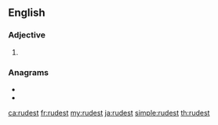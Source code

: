 ==English==

===Adjective===
{{head|en|adjective superlative form}}

# {{en-superlative of|rude}}

===Anagrams===
* {{l|en|duster}}
* {{l|en|rusted}}

[[ca:rudest]]
[[fr:rudest]]
[[my:rudest]]
[[ja:rudest]]
[[simple:rudest]]
[[th:rudest]]